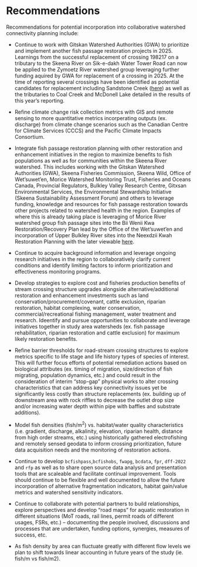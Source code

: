 # Recommendations

Recommendations for potential incorporation into collaborative watershed connectivity planning include:


- Continue to work with Gitskan Watershed Authorities (GWA) to prioritize and implement another fish passage restoration projects in 2025.
 Learnings from the successful replacement of crossing 198217 on a tributary to the Skeena River on Sik-e-dakh Water
 Tower Road can now be applied to the Zymoetz River watershed group leveraging further funding aquired by GWA for
 replacement of a crossing in 2025. At the time of reporting several crossings have been identified as potential
 candidates for replacement including Sandstone Creek
 ([here](https://www.newgraphenvironment.com/fish_passage_skeena_2023_reporting/)) as well as the tributaries to Coal
 Creek and McDonell Lake detailed in the results of this year's reporting.
 
- Refine climate change risk collection metrics with GIS and remote sensing to more quantitative metrics incorperating outputs (ex. discharge)
from climate change scenarios such as the Canadian Centre for Climate Services (CCCS) and the Pacific Climate Impacts Consortium.

- Integrate fish passage restoration planning with other restoration and enhancement initiatives in the region to maximize benefits to fish populations 
as well as for communities within the Skeena River watershed.  This includes working with the Gitskan Watershed Authorities (GWA), 
Skeena Fisheries Commission, Skeena Wild, Office of Wet'suwet'en, Morice Watershed Monitoring Trust, Fisheries and Oceans Canada,
Provincial Regulators, Bulkley Valley Research Centre, 
Gitxsan Environmental Services, the Environmental Stewardship Initiative (Skeena Sustainability Assessment Forum) and others to leverage 
funding, knowledge and resources for fish passage restoration
towards other projects related to watershed health in the region. Examples of where this is already taking place is leveraging of 
Morice River watershed group fish passage sites into the Bii Wenii Kwa Restoration/Recovery Plan lead by the Office of the Wet’suwet’en
and incorporation of Upper Bulkley River sites into the Neexdzii Kwah Restoration Planning with the later viewable [here](https://newgraphenvironment.github.io/restoration_wedzin_kwa_2024).

- Continue to acquire background information and leverage ongoing research initiatives in the region to collaboratively clarify current conditions and identify limiting factors to inform prioritization and effectiveness monitoring programs.  
 
- Develop strategies to explore cost and fisheries production benefits of stream crossing structure upgrades alongside alternative/additional restoration and enhancement investments such as land conservation/procurement/covenant, cattle exclusion, riparian restoration, habitat complexing, water conservation, commercial/recreational fishing management, water treatment and research. Ideentify and pursue opportunities to collaborate and leverage initiatives together in study area watersheds (ex. fish passage rehabilitation, riparian restoration and cattle exclusion) for maximum likely restoration benefits.
 
- Refine barrier thresholds for road-stream crossing structures to explore metrics specific to life stage and life history types of species of interest. This will further focus efforts of potential remediation actions based on biological attributes (ex. timing of migration, size/direction of fish migrating, population dynamics, etc.) and could result in the consideration of interim "stop-gap" physical works to alter crossing characteristics that can address key connectivity issues yet be significantly less costly than structure replacements (ex. building up of downstream area with rock riffles to decrease the outlet drop size and/or increasing water depth within pipe with baffles and substrate additions).
 
- Model fish densities (fish/m^2^) vs. habitat/water quality characteristics (i.e. gradient, discharge, alkalinity, elevation, riparian health, distance from high order streams, etc.) using historically gathered electrofishing and remotely sensed geodata to inform crossing prioritization, future data acquisition needs and the monitoring of restoration actions.

- Continue to develop `bcfishpass`,`bcfishobs`, `fwapg`, `bcdata`, `fpr`, `dff-2022` and `rfp` as well as to share open source data analysis and presentation tools that are scaleable and facilitate continual improvement.  Tools should continue to be flexible and well documented to allow the future incorporation of alternative fragmentation indicators, habitat gain/value metrics and watershed sensitivity indicators.
 
- Continue to collaborate with potential partners to build relationships, explore perspectives and develop “road maps” for aquatic restoration in different situations (MoT roads, rail lines, permit roads of different usages, FSRs, etc.) – documenting the people involved, discussions and processes that are undertaken, funding options, synergies, measures of success, etc. 

- As fish density by area can fluctuate greatly with different flow levels we plan to shift towards linear accounting 
in future years of the study (ie. fish/m vs fish/m2).




